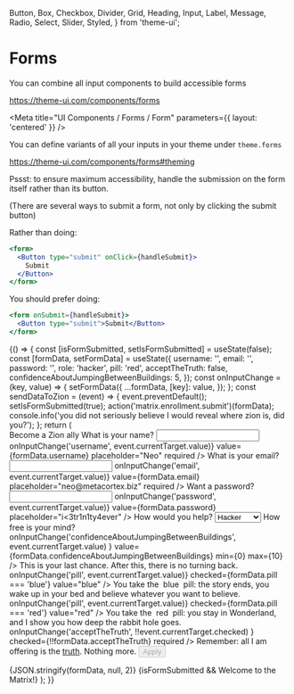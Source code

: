   Button,
  Box,
  Checkbox,
  Divider,
  Grid,
  Heading,
  Input,
  Label,
  Message,
  Radio,
  Select,
  Slider,
  Styled,
} from 'theme-ui';

# Forms

You can combine all input components to build accessible forms

https://theme-ui.com/components/forms

<Meta title="UI Components / Forms / Form" parameters={{ layout: 'centered' }} />

You can define variants of all your inputs in your theme under `theme.forms`

https://theme-ui.com/components/forms#theming

Pssst: to ensure maximum accessibility, handle the submission on the form itself rather than its button.

(There are several ways to submit a form, not only by clicking the submit button)

Rather than doing:

```jsx
<form>
  <Button type="submit" onClick={handleSubmit}>
    Submit
  </Button>
</form>
```

You should prefer doing:

```jsx
<form onSubmit={handleSubmit}>
  <Button type="submit">Submit</Button>
</form>
```

<Canvas>
  <Story name="Combination">
    {() => {
      const [isFormSubmitted, setIsFormSubmitted] = useState(false);
      const [formData, setFormData] = useState({
        username: '',
        email: '',
        password: '',
        role: 'hacker',
        pill: 'red',
        acceptTheTruth: false,
        confidenceAboutJumpingBetweenBuildings: 5,
      });
      const onInputChange = (key, value) => {
        setFormData({
          ...formData,
          [key]: value,
        });
      };
      const sendDataToZion = (event) => {
        event.preventDefault();
        setIsFormSubmitted(true);
        action('matrix.enrollment.submit')(formData);
        console.info('you did not seriously believe I would reveal where zion is, did you?');
      };
      return (
        <React.Fragment>
          <form onSubmit={sendDataToZion}>
            <Heading as="h2">Become a Zion ally</Heading>
            <Grid columns={[1, 2]}>
              <Box sx={{ my: 3 }}>
                <Label htmlFor="matrix.enrollment.username">What is your name?</Label>
                <Input
                  id="matrix.enrollment.username"
                  name="matrix.enrollment.username"
                  type="text"
                  onChange={(event) => onInputChange('username', event.currentTarget.value)}
                  value={formData.username}
                  placeholder="Neo"
                  required
                />
              </Box>
              <Box sx={{ my: 3 }}>
                <Label htmlFor="matrix.enrollment.email">What is your email?</Label>
                <Input
                  id="matrix.enrollment.email"
                  name="matrix.enrollment.email"
                  type="email"
                  onChange={(event) => onInputChange('email', event.currentTarget.value)}
                  value={formData.email}
                  placeholder="neo@metacortex.biz"
                  required
                />
              </Box>
            </Grid>
            <Grid columns={[1, 2]}>
              <Box sx={{ my: 3 }}>
                <Label htmlFor="matrix.enrollment.password">Want a password?</Label>
                <Input
                  id="matrix.enrollment.password"
                  name="matrix.enrollment.password"
                  type="password"
                  onChange={(event) => onInputChange('password', event.currentTarget.value)}
                  value={formData.password}
                  placeholder="i<3tr1n1ty4ever"
                />
              </Box>
              <Box sx={{ my: 3 }}>
                <Label htmlFor="matrix.enrollment.role">How would you help?</Label>
                <Select
                  id="matrix.enrollment.role"
                  name="matrix.enrollment.role"
                  onChange={(event) => onInputChange('role', event.currentTarget.value)}
                  value={formData.role}
                  required
                >
                  <option value="hacker">Hacker</option>
                  <option value="operator">Operator</option>
                  <option value="keymaker">Keemaker</option>
                  <option value="oracle">Oracle</option>
                </Select>
              </Box>
            </Grid>
            <Box sx={{ my: 3 }}>
              <Label htmlFor="matrix.enrollment.confidenceAboutJumpingBetweenBuildings">
                How free is your mind?
              </Label>
              <Slider
                id="matrix.enrollment.confidenceAboutJumpingBetweenBuildings"
                name="matrix.enrollment.confidenceAboutJumpingBetweenBuildings"
                onChange={(event) =>
                  onInputChange('confidenceAboutJumpingBetweenBuildings', event.currentTarget.value)
                }
                value={formData.confidenceAboutJumpingBetweenBuildings}
                min={0}
                max={10}
              />
            </Box>
            <Box sx={{ my: 3 }}>
              <Text as="p">This is your last chance. After this, there is no turning back.</Text>
              <Label>
                <Radio
                  id="matrix.enrollment.pill.blue"
                  name="matrix.enrollment.pill"
                  onChange={(event) => onInputChange('pill', event.currentTarget.value)}
                  checked={formData.pill === 'blue'}
                  value="blue"
                />
                You take the&nbsp;<Text as="span" style={{ color: 'blue' }}>
                  blue
                </Text>&nbsp;pill: the story ends, you wake up in your bed and believe whatever you want
                to believe.
              </Label>
              <Label>
                <Radio
                  id="matrix.enrollment.pill.red"
                  name="matrix.enrollment.pill"
                  onChange={(event) => onInputChange('pill', event.currentTarget.value)}
                  checked={formData.pill === 'red'}
                  value="red"
                />
                You take the&nbsp;<Text as="span" style={{ color: 'red' }}>
                  red
                </Text>&nbsp;pill: you stay in Wonderland, and I show you how deep the rabbit hole goes.
              </Label>
            </Box>
            <Box sx={{ my: 3 }}>
              <Label sx={{ fontStyle: 'italic' }}>
                <Checkbox
                  id="matrix.enrollment.acceptTheTruth"
                  name="matrix.enrollment.acceptTheTruth"
                  onChange={(event) =>
                    onInputChange('acceptTheTruth', !!event.currentTarget.checked)
                  }
                  checked={!!formData.acceptTheTruth}
                  required
                />
                Remember: all I am offering is the&nbsp;<u>truth</u>. Nothing more.
              </Label>
            </Box>
            <Button
              type="submit"
              disabled={!!isFormSubmitted}
              variant={isFormSubmitted ? 'muted' : 'primary'}
            >
              Apply
            </Button>
          </form>
          <Divider />
          <Styled.pre style={{ color: isFormSubmitted ? 'green' : 'inherit' }}>
            {JSON.stringify(formData, null, 2)}
          </Styled.pre>
          {isFormSubmitted && <Message variant="primary">Welcome to the Matrix!</Message>}
        </React.Fragment>
      );
    }}
  </Story>
</Canvas>
